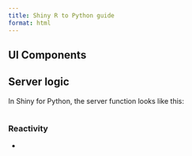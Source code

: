 ```yaml
---
title: Shiny R to Python guide
format: html
---
```




## UI Components


## Server logic

In Shiny for Python, the server function looks like this:
```python

```

### Reactivity

*
